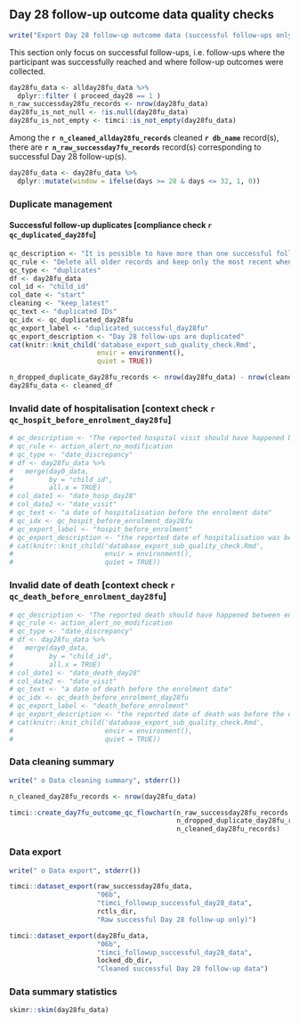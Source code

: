 \newpage

## Day 28 follow-up outcome data quality checks\n\n

```r
write("Export Day 28 follow-up outcome data (successful follow-ups only) and run corresponding quality checks", stderr())
```

This section only focus on successful follow-ups, i.e. follow-ups where the participant was successfully reached and where follow-up outcomes were collected.

```r
day28fu_data <- allday28fu_data %>%
  dplyr::filter ( proceed_day28 == 1 )
n_raw_successday28fu_records <- nrow(day28fu_data)
day28fu_is_not_null <- !is.null(day28fu_data)
day28fu_is_not_empty <- timci::is_not_empty(day28fu_data)
```

Among the **`r n_cleaned_allday28fu_records`** cleaned **`r db_name`** record(s), there are **`r n_raw_successday7fu_records`** record(s) corresponding to successful Day 28 follow-up(s).

```r
day28fu_data <- day28fu_data %>%
  dplyr::mutate(window = ifelse(days >= 28 & days <= 32, 1, 0))
```

### Duplicate management\n\n

#### Successful follow-up duplicates [compliance check `r qc_duplicated_day28fu`]\n\n

```r
qc_description <- "It is possible to have more than one successful follow-up records available for the same participant. In this case, following the guidance from the statistical analysis plan, Only the most recent successful Day 28 follow-up is kept."
qc_rule <- "Delete all older records and keep only the most recent when more than one successful follow-up is available for the same participant."
qc_type <- "duplicates"
df <- day28fu_data
col_id <- "child_id"
col_date <- "start"
cleaning <- "keep_latest"
qc_text <- "duplicated IDs"
qc_idx <- qc_duplicated_day28fu
qc_export_label <- "duplicated_successful_day28fu"
qc_export_description <- "Day 28 follow-ups are duplicated"
cat(knitr::knit_child('database_export_sub_quality_check.Rmd',
                      envir = environment(),
                      quiet = TRUE))
```

```r
n_dropped_duplicate_day28fu_records <- nrow(day28fu_data) - nrow(cleaned_df)
day28fu_data <- cleaned_df
```

### Invalid date of hospitalisation [context check `r qc_hospit_before_enrolment_day28fu`]\n\n

```r
# qc_description <- "The reported hospital visit should have happened between enrolment at Day 0 and the Day 28 follow-up."
# qc_rule <- action_alert_no_modification
# qc_type <- "date_discrepancy"
# df <- day28fu_data %>% 
#   merge(day0_data,
#         by = "child_id",
#         all.x = TRUE)
# col_date1 <- "date_hosp_day28"
# col_date2 <- "date_visit"
# qc_text <- "a date of hospitalisation before the enrolment date"
# qc_idx <- qc_hospit_before_enrolment_day28fu
# qc_export_label <- "hospit_before_enrolment"
# qc_export_description <- "the reported date of hospitalisation was before the enrolment date"
# cat(knitr::knit_child('database_export_sub_quality_check.Rmd',
#                       envir = environment(),
#                       quiet = TRUE))
```

### Invalid date of death [context check `r qc_death_before_enrolment_day28fu`]\n\n

```r
# qc_description <- "The reported death should have happened between enrolment at Day 0 and the Day 28 follow-up."
# qc_rule <- action_alert_no_modification
# qc_type <- "date_discrepancy"
# df <- day28fu_data %>% 
#   merge(day0_data,
#         by = "child_id",
#         all.x = TRUE)
# col_date1 <- "date_death_day28"
# col_date2 <- "date_visit"
# qc_text <- "a date of death before the enrolment date"
# qc_idx <- qc_death_before_enrolment_day28fu
# qc_export_label <- "death_before_enrolment"
# qc_export_description <- "the reported date of death was before the enrolment date"
# cat(knitr::knit_child('database_export_sub_quality_check.Rmd',
#                       envir = environment(),
#                       quiet = TRUE))
```

### Data cleaning summary\n\n

```r
write(" o Data cleaning summary", stderr())
```

```r
n_cleaned_day28fu_records <- nrow(day28fu_data)
```

```r
timci::create_day7fu_outcome_qc_flowchart(n_raw_successday28fu_records,
                                          n_dropped_duplicate_day28fu_records,
                                          n_cleaned_day28fu_records)
```

### Data export\n\n

```r
write(" o Data export", stderr())
```

```r
timci::dataset_export(raw_successday28fu_data,
                      "06b",
                      "timci_followup_successful_day28_data",
                      rctls_dir,
                      "Raw successful Day 28 follow-up only)")
```

```r
timci::dataset_export(day28fu_data,
                      "06b",
                      "timci_followup_successful_day28_data",
                      locked_db_dir,
                      "Cleaned successful Day 28 follow-up data")
```

### Data summary statistics\n\n

```r
skimr::skim(day28fu_data)
```

